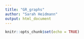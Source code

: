```yaml
---
title: "GR_graphs"
author: "Sarah Heidmann"
output: html_document
---
```


```r
knitr::opts_chunk$set(echo = TRUE)
```

